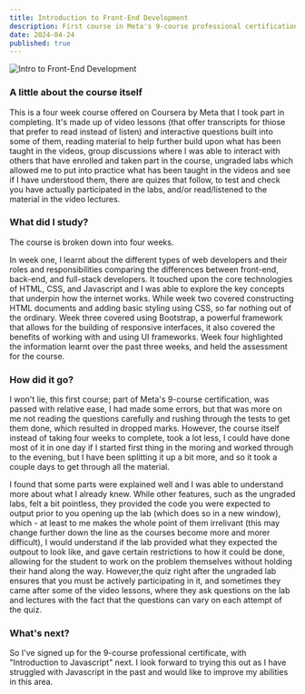 ```yaml
---
title: Introduction to Front-End Development
description: First course in Meta's 9-course professional certification
date: 2024-04-24
published: true
---
```


![Intro to Front-End Development](../Coursera-X8R5ZYABCZAV.png)

### A little about the course itself

This is a four week course offered on Coursera by Meta that I took part in completing. It's made up of video lessons (that offer transcripts for thiose that prefer to read instead of listen) and interactive questions built into some of them, reading material to help further build upon what has been taught in the videos, group discussions where I was able to interact with others that have enrolled and taken part in the course, ungraded labs which allowed me to put into practice what has been taught in the videos and see if I have understood them, there are quizes that follow, to test and check you have actually participated in the labs, and/or read/listened to the material in the video lectures.

### What did I study?

The course is broken down into four weeks.

In week one, I learnt about the different types of web developers and their roles and responsibilities comparing the differences between front-end, back-end, and full-stack developers. It touched upon the core technologies of HTML, CSS, and Javascript and I was able to explore the key concepts that underpin how the internet works. While week two covered constructing HTML documents and adding basic styling using CSS, so far nothing out of the ordinary. Week three covered using Bootstrap, a powerful framework that allows for the building of responsive interfaces, it also covered the benefits of working with and using UI frameworks. Week four highlighted the information learnt over the past three weeks, and held the assessment for the course.

### How did it go?

I won't lie, this first course; part of Meta's 9-course certification, was passed with relative ease, I had made some errors, but that was more on me not reading the questions carefully and rushing through the tests to get them done, which resulted in dropped marks. However, the course itself instead of taking four weeks to complete, took a lot less, I could have done most of it in one day if I started first thing in the moring and worked through to the evening, but I have been splitting it up a bit more, and so it took a couple days to get through all the material.

I found that some parts were explained well and I was able to understand more about what I already knew. While other features, such as the ungraded labs, felt a bit pointless, they provided the code you were expected to output prior to you opening up the lab (which does so in a new window), which - at least to me makes the whole point of them irrelivant (this may change further down the line as the courses become more and morer difficult), I would understand if the lab provided what they expected the outpout to look like, and gave certain restrictions to how it could be done, allowing for the student to work on the problem themselves without holding their hand along the way. However,the quiz right after the ungraded lab ensures that you must be actively participating in it, and sometimes they came after some of the video lessons, where they ask questions on the lab and lectures with the fact that the questions can vary on each attempt of the quiz.

### What's next?

So I've signed up for the 9-course professional certificate, with "Introduction to Javascript" next.
I look forward to trying this out as I have struggled with Javascript in the past and would like to improve my abilities in this area.
